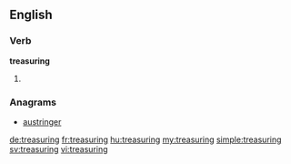 ==English==

===Verb===
'''treasuring'''

# {{present participle of|treasure}}

===Anagrams===
* [[austringer#English|austringer]]

[[de:treasuring]]
[[fr:treasuring]]
[[hu:treasuring]]
[[my:treasuring]]
[[simple:treasuring]]
[[sv:treasuring]]
[[vi:treasuring]]